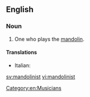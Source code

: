 ==English==

===Noun===
{{en-noun}}

# One who plays the [[mandolin]].

====Translations====
{{trans-top|one who plays the mandolin}}
* Italian: {{t-|it|mandolinista|m|f}}
{{trans-mid}}
{{trans-bottom}}

[[Category:en:Musicians]]

[[sv:mandolinist]]
[[vi:mandolinist]]